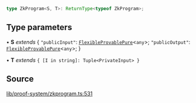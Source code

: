 ```ts
type ZkProgram<S, T>: ReturnType<typeof ZkProgram>;
```

## Type parameters

• **S** *extends* \{
  `"publicInput"`: [`FlexibleProvablePure`](FlexibleProvablePure.mdx)\<`any`\>;
  `"publicOutput"`: [`FlexibleProvablePure`](FlexibleProvablePure.mdx)\<`any`\>;
 \}

• **T** *extends* `{ [I in string]: Tuple<PrivateInput> }`

## Source

[lib/proof-system/zkprogram.ts:531](https://github.com/o1-labs/o1js/blob/72b8e2c2b9aaba4b5c12257bdd63dfe2676a3d99/src/lib/proof-system/zkprogram.ts#L531)
